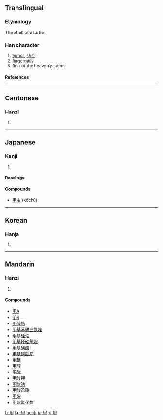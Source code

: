 ==Translingual==
===Etymology===
The shell of a turtle
===Han character===
{{Han char|rn=102|rad=田|as=00|sn=5|four=6050<sub>0</sub>|canj=田中 (WL)}}
# [[armor]], [[shell]]
# [[fingernails]]
# first of the heavenly stems
====References====
{{Han ref|kx=0758.010|dkj=21725|dj=1167.030|hdz=42525.010|uh=7532|ud=30002|bh=A5D2|bd=42450}}

----
==Cantonese==
===Hanzi===
{{yue-hanzi|jyut=|y=gaap3}}
# {{defn|Cantonese}}

----
==Japanese==

===Kanji===
{{ja-kanji|grade=c|rs=田00}}
# {{defn|Japanese}} 
====Readings====
{{ja-readings|on=[[こう]] (kō), [[かん]] (kan)|kun=[[よろい]] (yoroi), [[つめ]] (tsume), [[きのえ]] (kinoe)|nanori=}}

====Compounds====
* [[甲虫]] (kōchū)

----

==Korean==
===Hanja===
{{ko-hanja|hangeul=갑|eumhun=|rv=gap|mr=kap|y=kap}}
# {{defn|Korean}}

----
==Mandarin==
===Hanzi===
{{cmn-hanzi|pin=[[jiǎ]] (jia3), [[shèng]] (sheng4), [[tián]] (tian2), [[yìng]] (ying4)|wg=chia<sup>3</sup>, sheng<sup>4</sup>, t'ien<sup>2</sup>, ying<sup>4</sup>}}
# {{defn|Mandarin}}

====Compounds====
*[[甲A]]
*[[甲B]]
*[[甲醇钠]]
*[[甲基苯骈三氮唑]]
*[[甲基硅油]]
*[[甲基环硅氧烷]]
*[[甲基磺酸]]
*[[甲基磺酰胺]]
*[[甲醚]]
*[[甲醛]]
*[[甲酸]]
*[[甲酸钾]]
*[[甲酸钠]]
*[[甲酸乙酯]]
*[[甲烷]]
*[[甲烷氯化物]]

[[fr:甲]]
[[ko:甲]]
[[hu:甲]]
[[ja:甲]]
[[vi:甲]]
